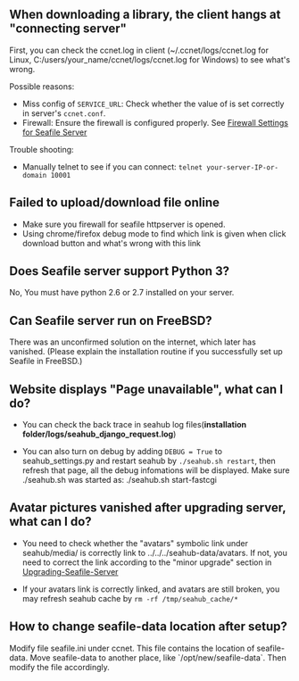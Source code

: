 == When downloading a library, the client hangs at "connecting server" ==

First, you can check the ccnet.log in client (~/.ccnet/logs/ccnet.log for Linux, C:/users/your_name/ccnet/logs/ccnet.log for Windows) to see what's wrong.

Possible reasons:

* Miss config of  <code>SERVICE_URL</code>: Check whether the value of is set correctly in server's <code>ccnet.conf</code>.
* Firewall: Ensure the firewall is configured properly. See [[Firewall Settings for Seafile Server ]]

Trouble shooting:

* Manually telnet to see if you can connect: <code>telnet your-server-IP-or-domain 10001</code> 

== Failed to upload/download file online ==

* Make sure you firewall for seafile httpserver is opened.
* Using chrome/firefox debug mode to find which link is given when click download button and what's wrong with this link

== Does Seafile server support Python 3? ==

No, You must have python 2.6 or 2.7 installed on your server.

== Can Seafile server run on FreeBSD? ==

There was an unconfirmed solution on the internet, which later has vanished.
(Please explain the installation routine if you successfully set up Seafile in FreeBSD.)

== Website displays "Page unavailable", what can I do? ==

* You can check the back trace in seahub log files('''installation folder/logs/seahub_django_request.log''')

* You can also turn on debug by adding <code>DEBUG = True</code> to seahub_settings.py and restart seahub by <code>./seahub.sh restart</code>, then refresh that page, all the debug infomations will be displayed. Make sure ./seahub.sh was started as: ./seahub.sh start-fastcgi

== Avatar pictures vanished after upgrading server, what can I do? ==

* You need to check whether the "avatars" symbolic link under seahub/media/ is correctly link to ../../../seahub-data/avatars. If not, you need to correct the link according to the "minor upgrade" section in [[Upgrading-Seafile-Server]]

* If your avatars link is correctly linked, and avatars are still broken, you may refresh seahub cache by <code>rm -rf /tmp/seahub_cache/*</code>

== How to change seafile-data location after setup? ==

Modify file seafile.ini under ccnet. This file contains the location of seafile-data. Move seafile-data to another place, like `/opt/new/seafile-data`. Then modify the file accordingly.
